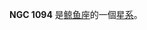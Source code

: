 {{NGCInfoBox|NGCID=NGC 1094|發現者=弗里德里希·威廉·赫歇爾|發現日期=1785年11月7日|其他編號=UGC 2262,MCG 0-8-15,ZWG 389.16|曆元=J2000.0|赤經=47分27.8秒
|赤緯=0°17'7"|星座=鲸鱼座|星體=星系|星等=12.7|表面亮度=12.8|藍等=13.5}}

'''NGC 1094''' 是[[鲸鱼座|鲸鱼座]]的一個[[星系|星系]]。

{{NGCReference|1094}}
{{Catalogs|NGC=1094}}

{{Galaxy-stub}}